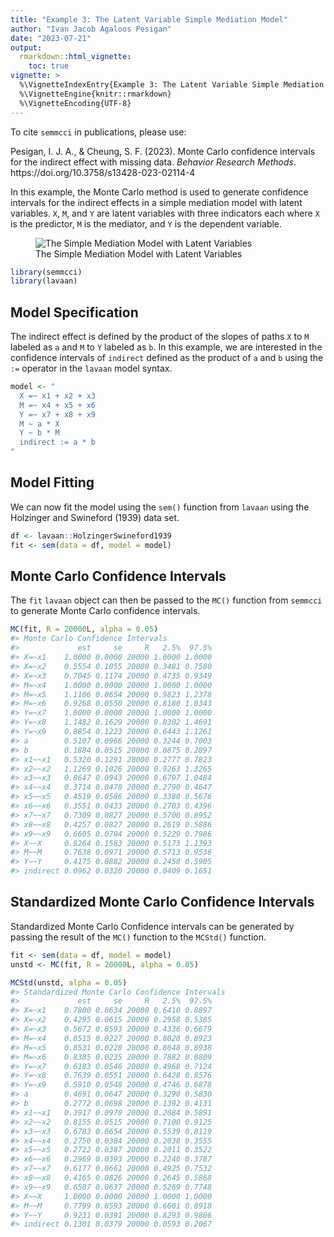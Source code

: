 ```yaml
---
title: "Example 3: The Latent Variable Simple Mediation Model"
author: "Ivan Jacob Agaloos Pesigan"
date: "2023-07-21"
output:
  rmarkdown::html_vignette:
    toc: true
vignette: >
  %\VignetteIndexEntry{Example 3: The Latent Variable Simple Mediation Model}
  %\VignetteEngine{knitr::rmarkdown}
  %\VignetteEncoding{UTF-8}
---
```


<!-- vignettes/example-3-latent.Rmd is generated from .setup/vignettes/example-3-latent.Rmd.orig. Please edit that file -->



To cite `semmcci` in publications, please use: 

Pesigan, I. J. A., & Cheung, S. F. (2023).
Monte Carlo confidence intervals for the indirect effect with missing data.
*Behavior Research Methods*.
https://doi.org/10.3758/s13428-023-02114-4



In this example,
the Monte Carlo method is used to generate confidence intervals
for the indirect effects in a simple mediation model with latent variables.
`X`, `M`, and `Y` are latent variables with three indicators each
where `X` is the predictor, `M` is the mediator,
and `Y` is the dependent variable.

![The Simple Mediation Model with Latent Variables](https://raw.githubusercontent.com/jeksterslab/semmcci/main/latexsrc/figures/png/latent.png)


```r
library(semmcci)
library(lavaan)
```

## Model Specification

The indirect effect is defined by the product of the slopes
of paths `X` to `M` labeled as `a` and `M` to `Y` labeled as `b`.
In this example, we are interested in the confidence intervals of `indirect`
defined as the product of `a` and `b` using the `:=` operator
in the `lavaan` model syntax.


```r
model <- "
  X =~ x1 + x2 + x3
  M =~ x4 + x5 + x6
  Y =~ x7 + x8 + x9
  M ~ a * X
  Y ~ b * M
  indirect := a * b
"
```

## Model Fitting

We can now fit the model using the `sem()` function from `lavaan` using the Holzinger and Swineford (1939) data set.


```r
df <- lavaan::HolzingerSwineford1939
fit <- sem(data = df, model = model)
```

## Monte Carlo Confidence Intervals

The `fit` `lavaan` object can then be passed to the `MC()` function from `semmcci`
to generate Monte Carlo confidence intervals.


```r
MC(fit, R = 20000L, alpha = 0.05)
#> Monte Carlo Confidence Intervals
#>             est     se     R   2.5%  97.5%
#> X=~x1    1.0000 0.0000 20000 1.0000 1.0000
#> X=~x2    0.5554 0.1055 20000 0.3481 0.7580
#> X=~x3    0.7045 0.1174 20000 0.4735 0.9349
#> M=~x4    1.0000 0.0000 20000 1.0000 1.0000
#> M=~x5    1.1106 0.0654 20000 0.9823 1.2378
#> M=~x6    0.9268 0.0550 20000 0.8180 1.0343
#> Y=~x7    1.0000 0.0000 20000 1.0000 1.0000
#> Y=~x8    1.1482 0.1629 20000 0.8302 1.4691
#> Y=~x9    0.8854 0.1223 20000 0.6443 1.1261
#> a        0.5107 0.0966 20000 0.3244 0.7003
#> b        0.1884 0.0515 20000 0.0875 0.2897
#> x1~~x1   0.5320 0.1291 20000 0.2777 0.7823
#> x2~~x2   1.1269 0.1026 20000 0.9263 1.3265
#> x3~~x3   0.8647 0.0943 20000 0.6797 1.0484
#> x4~~x4   0.3714 0.0478 20000 0.2790 0.4647
#> x5~~x5   0.4519 0.0586 20000 0.3380 0.5676
#> x6~~x6   0.3551 0.0433 20000 0.2703 0.4396
#> x7~~x7   0.7309 0.0827 20000 0.5700 0.8952
#> x8~~x8   0.4257 0.0827 20000 0.2619 0.5886
#> x9~~x9   0.6605 0.0704 20000 0.5229 0.7986
#> X~~X     0.8264 0.1583 20000 0.5173 1.1393
#> M~~M     0.7638 0.0971 20000 0.5713 0.9536
#> Y~~Y     0.4175 0.0882 20000 0.2450 0.5905
#> indirect 0.0962 0.0320 20000 0.0409 0.1651
```

## Standardized Monte Carlo Confidence Intervals

Standardized Monte Carlo Confidence intervals can be generated by passing the result of the `MC()` function to the `MCStd()` function.


```r
fit <- sem(data = df, model = model)
unstd <- MC(fit, R = 20000L, alpha = 0.05)
```


```r
MCStd(unstd, alpha = 0.05)
#> Standardized Monte Carlo Confidence Intervals
#>             est     se     R   2.5%  97.5%
#> X=~x1    0.7800 0.0634 20000 0.6410 0.8897
#> X=~x2    0.4295 0.0615 20000 0.2958 0.5385
#> X=~x3    0.5672 0.0593 20000 0.4336 0.6679
#> M=~x4    0.8515 0.0227 20000 0.8028 0.8923
#> M=~x5    0.8531 0.0228 20000 0.8048 0.8938
#> M=~x6    0.8385 0.0235 20000 0.7882 0.8809
#> Y=~x7    0.6183 0.0546 20000 0.4968 0.7124
#> Y=~x8    0.7639 0.0551 20000 0.6428 0.8576
#> Y=~x9    0.5910 0.0548 20000 0.4746 0.6878
#> a        0.4691 0.0647 20000 0.3290 0.5830
#> b        0.2772 0.0698 20000 0.1392 0.4131
#> x1~~x1   0.3917 0.0970 20000 0.2084 0.5891
#> x2~~x2   0.8155 0.0515 20000 0.7100 0.9125
#> x3~~x3   0.6783 0.0654 20000 0.5539 0.8119
#> x4~~x4   0.2750 0.0384 20000 0.2038 0.3555
#> x5~~x5   0.2722 0.0387 20000 0.2011 0.3522
#> x6~~x6   0.2969 0.0393 20000 0.2240 0.3787
#> x7~~x7   0.6177 0.0661 20000 0.4925 0.7532
#> x8~~x8   0.4165 0.0826 20000 0.2645 0.5868
#> x9~~x9   0.6507 0.0637 20000 0.5269 0.7748
#> X~~X     1.0000 0.0000 20000 1.0000 1.0000
#> M~~M     0.7799 0.0593 20000 0.6601 0.8918
#> Y~~Y     0.9231 0.0391 20000 0.8293 0.9806
#> indirect 0.1301 0.0379 20000 0.0593 0.2067
```

